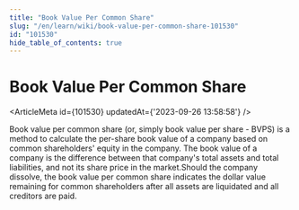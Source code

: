 ```yaml
---
title: "Book Value Per Common Share"
slug: "/en/learn/wiki/book-value-per-common-share-101530"
id: "101530"
hide_table_of_contents: true
---
```



# Book Value Per Common Share

<ArticleMeta id={101530} updatedAt={'2023-09-26 13:58:58'} />
<div className='border-solid border-b border-t-0 my-4 border-[var(--ifm-color-gray-300)]' />

Book value per common share (or, simply book value per share - BVPS) is a method to calculate the per-share book value of a company based on common shareholders' equity in the company. The book value of a company is the difference between that company's total assets and total liabilities, and not its share price in the market.Should the company dissolve, the book value per common share indicates the dollar value remaining for common shareholders after all assets are liquidated and all creditors are paid.
